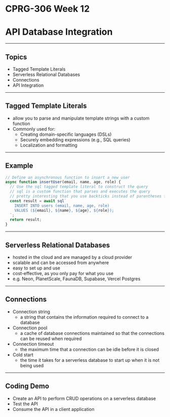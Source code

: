 # CPRG-306 Week 12

# API Database Integration

---

## Topics

- Tagged Template Literals
- Serverless Relational Databases
- Connections
- API Integration

---

## Tagged Template Literals

- allow you to parse and manipulate template strings with a custom function
- Commonly used for:
  - Creating domain-specific languages (DSLs)
  - Securely embedding expressions (e.g., SQL queries)
  - Localization and formatting

---

## Example

```javascript
// Define an asynchronous function to insert a new user
async function insertUser(email, name, age, role) {
  // Use the sql tagged template literal to construct the query
  // sql is a custom function that parses and executes the query
  // pretty interesting that you use backticks instead of parentheses for the function call!
  const result = await sql`
    INSERT INTO users (email, name, age, role)
    VALUES (${email}, ${name}, ${age}, ${role});
  `;
  return result;
}
```

---

## Serverless Relational Databases

- hosted in the cloud and are managed by a cloud provider
- scalable and can be accessed from anywhere
- easy to set up and use
- cost-effective, as you only pay for what you use
- e.g. Neon, PlanetScale, FaunaDB, Supabase, Vercel Postgres

---

## Connections

- Connection string
  - a string that contains the information required to connect to a database
- Connection pool
  - a cache of database connections maintained so that the connections can be reused when required
- Connection timeout
  - the maximum time that a connection can be idle before it is closed
- Cold start
  - the time it takes for a serverless database to start up when it is not being used

---

## Coding Demo

- Create an API to perform CRUD operations on a serverless database
- Test the API
- Consume the API in a client application
